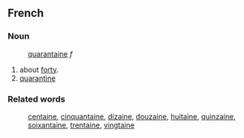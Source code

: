 ==French==
===Noun===
:[[quarantaine]] ''f''

#about [[forty]].
#[[quarantine]]

===Related words===
:[[centaine]], [[cinquantaine]], [[dizaine]], [[douzaine]], [[huitaine]], [[quinzaine]], [[soixantaine]], [[trentaine]], [[vingtaine]]